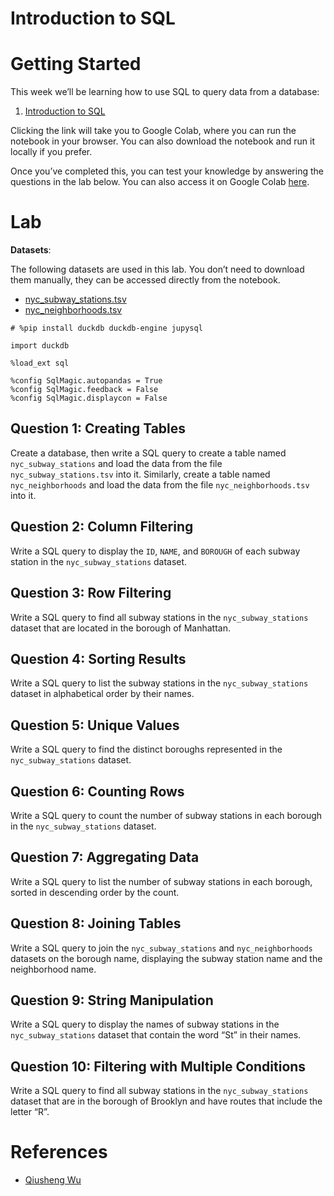 # Introduction to SQL 

# Getting Started

This week we'll be learning how to use SQL to query data from a database:

1. [Introduction to SQL](https://colab.research.google.com/github/oballinger/CASA0025/blob/main/notebooks/W02_sql_basics.ipynb)

Clicking the link will take you to Google Colab, where you can run the notebook in your browser. You can also download the notebook and run it locally if you prefer.

Once you've completed this, you can test your knowledge by answering the questions in the lab below. You can also access it on Google Colab [here](https://colab.research.google.com/github/oballinger/CASA0025/blob/main/notebooks/W02_lab.ipynb).

# Lab

**Datasets**:

The following datasets are used in this lab. You don't need to download them manually, they can be accessed directly from the notebook.

- [nyc_subway_stations.tsv](https://open.gishub.org/data/duckdb/nyc_subway_stations.tsv)
- [nyc_neighborhoods.tsv](https://open.gishub.org/data/duckdb/nyc_neighborhoods.tsv)

``` ipython3
# %pip install duckdb duckdb-engine jupysql
```

``` ipython3
import duckdb

%load_ext sql
```

``` ipython3
%config SqlMagic.autopandas = True
%config SqlMagic.feedback = False
%config SqlMagic.displaycon = False
```

## Question 1: Creating Tables

Create a database, then write a SQL query to create a table named `nyc_subway_stations` and load the data from the file `nyc_subway_stations.tsv` into it. Similarly, create a table named `nyc_neighborhoods` and load the data from the file `nyc_neighborhoods.tsv` into it.



## Question 2: Column Filtering

Write a SQL query to display the `ID`, `NAME`, and `BOROUGH` of each subway station in the `nyc_subway_stations` dataset.



## Question 3: Row Filtering

Write a SQL query to find all subway stations in the `nyc_subway_stations` dataset that are located in the borough of Manhattan.



## Question 4: Sorting Results

Write a SQL query to list the subway stations in the `nyc_subway_stations` dataset in alphabetical order by their names.



## Question 5: Unique Values

Write a SQL query to find the distinct boroughs represented in the `nyc_subway_stations` dataset.



## Question 6: Counting Rows

Write a SQL query to count the number of subway stations in each borough in the `nyc_subway_stations` dataset.



## Question 7: Aggregating Data

Write a SQL query to list the number of subway stations in each borough, sorted in descending order by the count.



## Question 8: Joining Tables

Write a SQL query to join the `nyc_subway_stations` and `nyc_neighborhoods` datasets on the borough name, displaying the subway station name and the neighborhood name.



## Question 9: String Manipulation

Write a SQL query to display the names of subway stations in the `nyc_subway_stations` dataset that contain the word "St" in their names.



## Question 10: Filtering with Multiple Conditions

Write a SQL query to find all subway stations in the `nyc_subway_stations` dataset that are in the borough of Brooklyn and have routes that include the letter "R".


# References 

- [Qiusheng Wu](https://geog-414.gishub.org/)